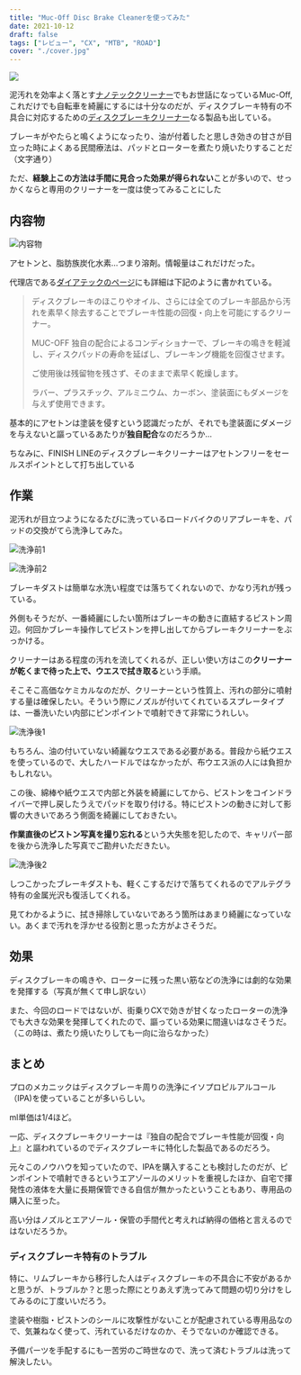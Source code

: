 ```yaml
---
title: "Muc-Off Disc Brake Cleanerを使ってみた"
date: 2021-10-12
draft: false
tags: ["レビュー", "CX", "MTB", "ROAD"]
cover: "./cover.jpg"
---
```


![ ](./cover.jpg)

泥汚れを効率よく落とす[ナノテッククリーナー](https://amzn.to/3iT2nnJ)でもお世話になっているMuc-Off, これだけでも自転車を綺麗にするには十分なのだが、ディスクブレーキ特有の不具合に対応するための[ディスクブレーキクリーナー](https://amzn.to/3oTDgEZ)なる製品も出している。

<LinkBox url="https://www.amazon.co.jp/dp/B07T1YV83D/" isAmazonLink />

ブレーキがやたらと鳴くようになったり、油が付着したと思しき効きの甘さが目立った時によくある民間療法は、パッドとローターを煮たり焼いたりすることだ（文字通り）

ただ、**経験上この方法は手間に見合った効果が得られない**ことが多いので、せっかくならと専用のクリーナーを一度は使ってみることにした

## 内容物

![内容物](./contain.jpg)

アセトンと、脂肪族炭化水素…つまり溶剤。情報量はこれだけだった。

代理店である[ダイアテックのページ](https://catalog.diatechproducts.com/shop/g/g09-7510001404/)にも詳細は下記のように書かれている。

> ディスクブレーキのほこりやオイル、さらには全てのブレーキ部品から汚れを素早く除去することでブレーキ性能の回復・向上を可能にするクリーナー。
>
> MUC-OFF 独自の配合によるコンディショナーで、ブレーキの鳴きを軽減し、ディスクパッドの寿命を延ばし、ブレーキング機能を回復させます。
>
> ご使用後は残留物を残さず、そのままで素早く乾燥します。
>
> ラバー、プラスチック、アルミニウム、カーボン、塗装面にもダメージを与えず使用できます。

基本的にアセトンは塗装を侵すという認識だったが、それでも塗装面にダメージを与えないと謳っているあたりが**独自配合**なのだろうか…

ちなみに、FINISH LINEのディスクブレーキクリーナーはアセトンフリーをセールスポイントとして打ち出している

<LinkBox url="https://www.amazon.co.jp/dp/B07R5C7VF6/" isAmazonLink />

## 作業

泥汚れが目立つようになるたびに洗っているロードバイクのリアブレーキを、パッドの交換がてら洗浄してみた。

![洗浄前1](./before1.jpg)

![洗浄前2](./before2.jpg)

ブレーキダストは簡単な水洗い程度では落ちてくれないので、かなり汚れが残っている。

外側もそうだが、一番綺麗にしたい箇所はブレーキの動きに直結するピストン周辺。何回かブレーキ操作してピストンを押し出してからブレーキクリーナーをぶっかける。

クリーナーはある程度の汚れを流してくれるが、正しい使い方はこの**クリーナーが乾くまで待った上で、ウエスで拭き取る**という手順。

そこそこ高価なケミカルなのだが、クリーナーという性質上、汚れの部分に噴射する量は確保したい。そういう際にノズルが付いてくれているスプレータイプは、一番洗いたい内部にピンポイントで噴射できて非常にうれしい。

![洗浄後1](./cleaned.jpg)

もちろん、油の付いていない綺麗なウエスである必要がある。普段から紙ウエスを使っているので、大したハードルではなかったが、布ウエス派の人には負担かもしれない。

この後、綿棒や紙ウエスで内部と外装を綺麗にしてから、ピストンをコインドライバーで押し戻したうえでパッドを取り付ける。特にピストンの動きに対して影響の大きいであろう側面を綺麗にしておきたい。

**作業直後のピストン写真を撮り忘れる**という大失態を犯したので、キャリパー部を後から洗浄した写真でご勘弁いただきたい。

![洗浄後2](./cleaned_1.jpg)

しつこかったブレーキダストも、軽くこするだけで落ちてくれるのでアルテグラ特有の金属光沢も復活してくれる。

見てわかるように、拭き掃除していないであろう箇所はあまり綺麗になっていない。あくまで汚れを浮かせる役割と思った方がよさそうだ。

## 効果

ディスクブレーキの鳴きや、ローターに残った黒い筋などの洗浄には劇的な効果を発揮する（写真が無くて申し訳ない）

また、今回のロードではないが、街乗りCXで効きが甘くなったローターの洗浄でも大きな効果を発揮してくれたので、謳っている効果に間違いはなさそうだ。（この時は、煮たり焼いたりしても一向に治らなかった）

## まとめ

プロのメカニックはディスクブレーキ周りの洗浄にイソプロピルアルコール（IPA)を使っていることが多いらしい。

ml単価は1/4ほど。

<LinkBox url="https://www.amazon.co.jp/dp/B01ASJ1PCO/" isAmazonLink />

一応、ディスクブレーキクリーナーは『独自の配合でブレーキ性能が回復・向上』と謳われているのでディスクブレーキに特化した製品であるのだろう。

元々このノウハウを知っていたので、IPAを購入することも検討したのだが、ピンポイントで噴射できるというエアゾールのメリットを重視したほか、自宅で揮発性の液体を大量に長期保管できる自信が無かったということもあり、専用品の購入に至った。

高い分はノズルとエアゾール・保管の手間代と考えれば納得の価格と言えるのではないだろうか。

### ディスクブレーキ特有のトラブル

特に、リムブレーキから移行した人はディスクブレーキの不具合に不安があるかと思うが、トラブルか？と思った際にとりあえず洗ってみて問題の切り分けをしてみるのに丁度いいだろう。

塗装や樹脂・ピストンのシールに攻撃性がないことが配慮されている専用品なので、気兼ねなく使って、汚れているだけなのか、そうでないのか確認できる。

予備パーツを手配するにも一苦労のご時世なので、洗って済むトラブルは洗って解決したい。

<LinkBox url="https://www.amazon.co.jp/dp/B07T1YV83D/" isAmazonLink />
